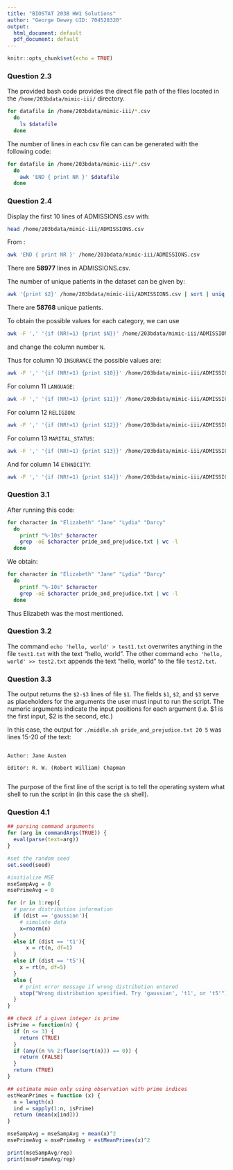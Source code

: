 ```yaml
---
title: "BIOSTAT 203B HW1 Solutions"
author: "George Dewey UID: 704528320"
output:
  html_document: default
  pdf_document: default
---
```


```r
knitr::opts_chunk$set(echo = TRUE)
```

### Question 2.3

The provided bash code provides the direct file path of the files located in the `/home/203bdata/mimic-iii/` directory.

```bash
for datafile in /home/203bdata/mimic-iii/*.csv
  do
    ls $datafile
  done
```

The number of lines in each csv file can can be generated with the following code:

```bash
for datafile in /home/203bdata/mimic-iii/*.csv
  do
    awk 'END { print NR }' $datafile
  done
```

### Question 2.4

Display the first 10 lines of ADMISSIONS.csv with: 

```bash
head /home/203bdata/mimic-iii/ADMISSIONS.csv
```

From :
```bash
awk 'END { print NR }' /home/203bdata/mimic-iii/ADMISSIONS.csv
```
There are **58977** lines in ADMISSIONS.csv.

The number of unique patients in the dataset can be given by:
```bash
awk '{print $2}' /home/203bdata/mimic-iii/ADMISSIONS.csv | sort | uniq | wc -l
```

There are **58768** unique patients.

To obtain the possible values for each category, we can use 
```bash
awk -F ',' '{if (NR!=1) {print $N}}' /home/203bdata/mimic-iii/ADMISSIONS.csv | sort | uniq
```
and change the column number `N`.
 
Thus for column 10 `INSURANCE` the possible values are:

```bash
awk -F ',' '{if (NR!=1) {print $10}}' /home/203bdata/mimic-iii/ADMISSIONS.csv | sort | uniq
```

For column 11 `LANGUAGE`:
```bash
awk -F ',' '{if (NR!=1) {print $11}}' /home/203bdata/mimic-iii/ADMISSIONS.csv | sort | uniq
```

For column 12 `RELIGION`:

```bash
awk -F ',' '{if (NR!=1) {print $12}}' /home/203bdata/mimic-iii/ADMISSIONS.csv | sort | uniq
```

For column 13 `MARITAL_STATUS`:

```bash
awk -F ',' '{if (NR!=1) {print $13}}' /home/203bdata/mimic-iii/ADMISSIONS.csv | sort | uniq
```

And for column 14 `ETHNICITY`:

```bash
awk -F ',' '{if (NR!=1) {print $14}}' /home/203bdata/mimic-iii/ADMISSIONS.csv | sort | uniq
```

### Question 3.1

After running this code:

```bash
for character in "Elizabeth" "Jane" "Lydia" "Darcy"
  do
    printf "%-10s" $character 
    grep -oE $character pride_and_prejudice.txt | wc -l
  done
```

We obtain:

```bash
for character in "Elizabeth" "Jane" "Lydia" "Darcy"
  do
    printf "%-10s" $character 
    grep -oE $character pride_and_prejudice.txt | wc -l
  done
```
Thus Elizabeth was the most mentioned.

### Question 3.2

The command `echo 'hello, world' > test1.txt` overwrites anything in the file `test1.txt` with the text "hello, world".  The other command `echo 'hello, world' >> test2.txt` appends the text "hello, world" to the file `test2.txt`.

### Question 3.3

The output returns the `$2-$3` lines of file `$1`.
The fields `$1`, `$2`, and `$3` serve as placeholders for the arguments the user must input to run the script.
The numeric arguments indicate the input positions for each argument (i.e. $1 is the first input, $2 is the second, etc.)

In this case, the output for `./middle.sh pride_and_prejudice.txt 20 5` was lines 15-20 of the text:

```

Author: Jane Austen

Editor: R. W. (Robert William) Chapman


```

The purpose of the first line of the script is to tell the operating system what shell to run the script in (in this case the `sh` shell).

### Question 4.1

```r
## parsing command arguments
for (arg in commandArgs(TRUE)) {
  eval(parse(text=arg))
}

#set the random seed
set.seed(seed)

#initialize MSE
mseSampAvg = 0
msePrimeAvg = 0

for (r in 1:rep){
  # parse distribution information
  if (dist == 'gaussian'){
    # simulate data
    x=rnorm(n)
  }
  else if (dist == 't1'){
      x = rt(n, df=1)
  }
  else if (dist == 't5'){
    x = rt(n, df=5)
  }
  else {
    # print error message if wrong distribution entered
    stop("Wrong distribution specified. Try 'gaussian', 't1', or 't5'")
  }
}

## check if a given integer is prime
isPrime = function(n) {
  if (n <= 3) {
    return (TRUE)
  }
  if (any((n %% 2:floor(sqrt(n))) == 0)) {
    return (FALSE)
  }
  return (TRUE)
}

## estimate mean only using observation with prime indices
estMeanPrimes = function (x) {
  n = length(x)
  ind = sapply(1:n, isPrime)
  return (mean(x[ind]))
}

mseSampAvg = mseSampAvg + mean(x)^2
msePrimeAvg = msePrimeAvg + estMeanPrimes(x)^2

print(mseSampAvg/rep)
print(msePrimeAvg/rep)
```





